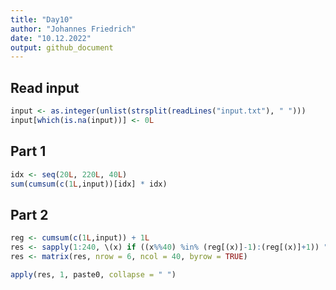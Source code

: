 ```yaml
---
title: "Day10"
author: "Johannes Friedrich"
date: "10.12.2022"
output: github_document
---
```


## Read input

```r
input <- as.integer(unlist(strsplit(readLines("input.txt"), " ")))
input[which(is.na(input))] <- 0L
```

## Part 1

```r
idx <- seq(20L, 220L, 40L)
sum(cumsum(c(1L,input))[idx] * idx)
```

## Part 2

```r
reg <- cumsum(c(1L,input)) + 1L
res <- sapply(1:240, \(x) if ((x%%40) %in% (reg[(x)]-1):(reg[(x)]+1)) "#" else ".")
res <- matrix(res, nrow = 6, ncol = 40, byrow = TRUE)
```

```r
apply(res, 1, paste0, collapse = " ")
```

